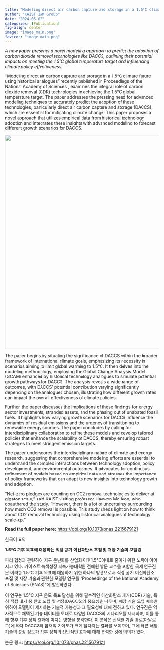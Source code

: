 ```yaml
---
title: "Modeling direct air carbon capture and storage in a 1.5°C climate  future using historical analogues"
author: "KAIST IAM Group"
date: "2024-05-07"
categories: [Publication]
fig-align: center
image: "image_main.png"
favicon: "image_main.png"
---
```


*A new paper presents a novel modeling approach to predict the adoption of carbon dioxide removal technologies like DACCS, outlining their potential impacts on meeting the 1.5°C global temperature target and influencing climate policy effectiveness.*

"Modeling direct air carbon capture and storage in a 1.5°C climate future using historical analogues" recently published in Proceedings of the National Academy of Sciences , examines the integral role of carbon dioxide removal (CDR) technologies in achieving the 1.5°C global temperature target. The paper addresses the pressing need for advanced modeling techniques to accurately predict the adoption of these technologies, particularly direct air carbon capture and storage (DACCS), which are essential for mitigating climate change. This paper proposes a novel approach that utilizes empirical data from historical technology adoption and integrates these insights with advanced modeling to forecast different growth scenarios for DACCS.

![](image_main.png){fig-align="center" width="698"}

The paper begins by situating the significance of DACCS within the broader framework of international climate goals, emphasizing its necessity in scenarios aiming to limit global warming to 1.5°C. It then delves into the modeling methodology, employing the Global Change Analysis Model (GCAM) enhanced by historical technology analogues to simulate potential growth pathways for DACCS. The analysis reveals a wide range of outcomes, with DACCS' potential contribution varying significantly depending on the analogues chosen, illustrating how different growth rates can impact the overall effectiveness of climate policies.

Further, the paper discusses the implications of these findings for energy sector investments, stranded assets, and the phasing out of unabated fossil fuels. It highlights how varying growth scenarios for DACCS influence the dynamics of residual emissions and the urgency of transitioning to renewable energy sources. The paper concludes by calling for interdisciplinary collaboration to refine these models and develop tailored policies that enhance the scalability of DACCS, thereby ensuring robust strategies to meet stringent emission targets.

The paper underscores the interdisciplinary nature of climate and energy research, suggesting that comprehensive modeling efforts are essential to understand the complex interactions between technology adoption, policy development, and environmental outcomes. It advocates for continuous refinement of models based on empirical data and stresses the importance of policy frameworks that can adapt to new insights into technology growth and adoption.

"Net-zero pledges are counting on CO2 removal technologies to deliver at gigaton scale," said KAIST visiting professor Haewon McJeon, who coauthored the study. "However, there is a lot of uncertainty surrounding how much CO2 removal is possible. This study sheds light on how to think about CO2 removal technology using historical analogues of technology scale-up."

**Read the full paper here:** <https://doi.org/10.1073/pnas.2215679121>

한국어 요약

**1.5°C 기후 목표에 대응하는 직접 공기 이산화탄소 포집 및 저장 기술의 모델링**

파리 협정과 관련하여 지구 온난화를 산업화 이후1.5°C이내로 줄이기 위한 노력이 이어지고 있다. 카이스트 녹색성장 지속가능대학원 전해원 방문 교수를 포함한 국제 연구진은 이러한 1.5°C 기후 목표에 대응하기 위한 하나의 방편으로서 직접 공기 이산화탄소 포집 및 저장 기술과 관련한 모델링 연구를 "Proceedings of the National Academy of Sciences (PNAS)"에 발간하였다. 

이 연구는 1.5°C 지구 온도 목표 달성을 위해 필수적인 이산화탄소 제거(CDR) 기술, 특히 직접 대기 중 탄소 포집 및 저장(DACCS)의 중요성을 다루며, 해당 기술 도입 예측을 위하여 모델링이 제시하는 기술적 가능성과 그 필요성에 대해 전하고 있다. 연구진은 역사적으로 채택된 기술 데이터를 토대로 다양한 DACCS의 시나리오를 제시하며, 이를 통해 향후 기후 정책 효과에 미치는 영향을 분석한다. 이 분석은 선택한 기술 경로(아날로그)에 따라 DACCS의 잠재적 기여도가 크게 달라지는 결과를 보여주며, 그에 따른 해당 기술의 성장 정도가 기후 정책의 전반적인 효과에 대해 분석한 것에 의의가 있다.

논문 링크: <https://doi.org/10.1073/pnas.2215679121>
